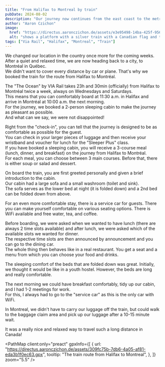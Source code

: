 ```yaml
---
title: "From Halifax to Montreal by train"
pubDate: 2024-08-02
description: "Our journey now continues from the east coast to the metropolis of Montreal. We travel by train."
author: "Aaron Czichon"
image:
  href: "https://directus.aaronczichon.de/assets/e3e95498-14ba-425f-956c-27b219f2e3e3.jpg?quality=70&width=1600"
  alt: "shows a platform with a silver train with a Canadian flag and the text VIA Rail Canada."
tags: ["Via Rail", "Halifax", "Montreal", "Train"]
---
```



We changed our location in the country once more for the coming weeks.  
After a quiet and relaxed time, we are now heading back to a city, to Montréal in Québec.  
We didn't want to cover every distance by car or plane. That's why we booked the train for the route from Halifax to Montréal.

The "The Ocean" by VIA Rail takes 23h and 30min (officially) from Halifax to Montréal twice a week, always on Wednesdays and Saturdays.  
This means that you can comfortably board at 11:30 a.m. in Halifax and arrive in Montréal at 10:00 a.m. the next morning.  
For the journey, we booked a 2-person sleeping cabin to make the journey as pleasant as possible.  
And what can we say, we were not disappointed!

Right from the "check-in", you can tell that the journey is designed to be as comfortable as possible for the guest.  
You can check in your larger pieces of luggage and then receive your wristband and voucher for lunch for the "Sleeper Plus" class.  
If you have booked a sleeping cabin, you will receive a 3-course meal (lunch, dinner, and breakfast) on the journey from Halifax to Montréal.  
For each meal, you can choose between 3 main courses. Before that, there is either soup or salad and dessert.

On board the train, you are first greeted personally and given a brief introduction to the cabin.  
Our cabin had a large sofa and a small washroom (toilet and sink).  
The sofa serves as the lower bed at night (it is folded down) and a 2nd bed can be folded down from above.

For an even more comfortable stay, there is a service car for guests. There you can make yourself comfortable on various seating options. There is WiFi available and free water, tea, and coffee.

<DirectusGallery folderName="31 Train to Montreal" />

Before boarding, we were asked when we wanted to have lunch (there are always 2 time slots available) and after lunch, we were asked which of the available slots we wanted for dinner.  
The respective time slots are then announced by announcement and you can go to the dining car.  
The whole thing then behaves like in a real restaurant. You get a seat and a menu from which you can choose your food and drinks.

The sleeping comfort of the beds that are folded down was great. Initially, we thought it would be like in a youth hostel. However, the beds are long and really comfortable.

The next morning we could have breakfast comfortably, tidy up our cabin, and I had 1-2 meetings for work.  
For this, I always had to go to the "service car" as this is the only car with WiFi.

In Montreal, we didn't have to carry our luggage off the train, but could walk to the baggage claim area and pick up our luggage after a 10-15 minute wait.

It was a really nice and relaxed way to travel such a long distance in Canada!

<PathMap
  client:only="preact"
  gpxInfo={[
    {
      url: "https://directus.aaronczichon.de/assets/309fc75b-7db6-4a05-af81-eda3b1f0ec63.gpx",
      tooltip: "The train route from Halifax to Montreal",
    },
  ]}
  zoom="5.5"
/>
